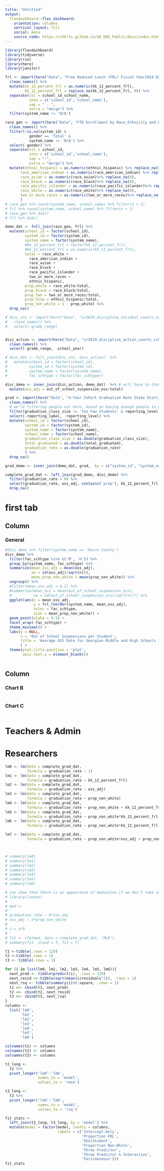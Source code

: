 ```yaml
---
title: "Untitled"
output: 
  flexdashboard::flex_dashboard:
    orientation: columns
    vertical_layout: fill
    social: menu
    source_code: https://chhr1s.github.io/GA_DOE_Public/docs/index.html
---
```


```r
library(flexdashboard)
library(tidyverse)
library(rio)
library(here)
library(janitor)
```


```r
frl <- import(here("Data", "Free Reduced Lunch (FRL) Fiscal Year2019 Data Report.csv")) %>% 
  clean_names() %>% 
  mutate(kk_12_percent_frl = as.numeric(kk_12_percent_frl), 
         kk_12_percent_frl = replace_na(kk_12_percent_frl, 0)) %>% 
  separate(col = school_id_school_name, 
           into = c('school_id','school_name'), 
           sep = " - ",
           extra = "merge") %>% 
  filter(system_name != 'N/A')

race_gen <- import(here("Data", "FTE Enrollment by Race_Ethnicity and Gender Fiscal Year2019-1 Data Report.csv")) %>% 
  clean_names() %>% 
  filter(!is.na(system_id) & 
           gender == 'Total' &
           system_name != 'N/A') %>% 
  select(-gender) %>% 
  separate(col = school_id, 
           into = c('school_id','school_name'), 
           sep = "-",
           extra = "merge") %>% 
  mutate(ethnic_hispanic = as.numeric(ethnic_hispanic) %>% replace_na(0),
       race_american_indian = as.numeric(race_american_indian) %>% replace_na(0), 
       race_asian = as.numeric(race_asian)%>% replace_na(0), 
       race_black = as.numeric(race_black)%>% replace_na(0), 
       race_pacific_islander = as.numeric(race_pacific_islander)%>% replace_na(0), 
       race_white = as.numeric(race_white)%>% replace_na(0), 
       two_or_more_races = as.numeric(two_or_more_races)%>% replace_na(0)
       ) 
# race_gen %>% count(system_name, school_name) %>% filter(n > 1)
# frl %>% count(system_name, school_name) %>% filter(n > 1)
# race_gen %>% dim()
# frl %>% dim()

demo_dat <- full_join(race_gen, frl) %>% 
  mutate(school_id = factor(school_id), 
         system_id = factor(system_id),
         system_name = factor(system_name), 
         #kk_12_percent_frl = factor(kk_12_percent_frl), 
         #kk_12_percent_frl = as.numeric(kk_12_percent_frl),
         total = race_white +
           race_american_indian + 
           race_asian + 
           race_black + 
           race_pacific_islander + 
           two_or_more_races + 
           ethnic_hispanic, 
         prop_white = race_white/total, 
         prop_black = race_black/total, 
         prop_two = two_or_more_races/total, 
         prop_hisp = ethnic_hispanic/total, 
         prop_non_white = 1 - prop_white) %>% 
  drop_na()


```

```r
# disc_inc <- import(here("Data", "sr2019_discipline_incident_counts_sch.xlsx")) %>%
#   clean_names() %>%
#   select(-grade_range)


disc_action <- import(here("Data", "sr2019_discipline_action_counts_sch.xlsx")) %>% 
  clean_names() %>% 
  select(-grade_range, -school_year) 

# disc_dat <- full_join(disc_inc, disc_action)  %>% 
#   mutate(school_id = factor(school_id), 
#          system_id = factor(system_id),
#          system_name = factor(system_name), 
#          fac_schtype = factor(fac_schtype))

disc_demo <- inner_join(disc_action, demo_dat)  %>% # will have to change this if we have multiple years
  mutate(oss_adj = out_of_school_suspension_oss/total)
```

```r
grad <- import(here("Data", "4-Year Cohort Graduation Rate State District School by Subgroups 11_10_20.xlsx")) %>% 
  clean_names() %>% 
  # we're filtering people out here, based on having enough people to graduate
  filter(graduation_class_size != 'Too Few Students' & reporting_level == 'School') %>% 
  select(-reporting_label, -reporting_level) %>% 
  mutate(school_id = factor(school_id), 
         system_id = factor(system_id),
         system_name = factor(system_name), 
         school_name = factor(school_name),
         graduation_class_size = as.double(graduation_class_size),
         total_graduated = as.double(total_graduated), 
         graduation_rate = as.double(graduation_rate)
         ) %>% 
  drop_na()

grad_demo <- inner_join(demo_dat, grad,  by = c("system_id", "system_name", "school_id", "school_name"))
```


```r
complete_grad_dat <- left_join(grad_demo, disc_demo) %>% 
  filter(graduation_rate > 0) %>% 
  select(graduation_rate, oss_adj, contains('prop'), kk_12_percent_frl, school_name, fac_schtype, system_name) %>% 
  drop_na()
```

first tab
===


Column {data-width=650}
-----------------------------------------------------------------------

### General

```r
#disc_demo %>% filter(system_name == 'Macon County')
disc_demo %>% 
  filter(fac_schtype %in% c('M', 'H')) %>% 
  group_by(system_name, fac_schtype) %>% 
  summarize(mean_oss_adj = mean(oss_adj),
            se = sd(oss_adj)/sqrt(n()), 
            mean_prop_non_white = mean(prop_non_white)) %>% 
  ungroup() %>% 
  #filter(mean_oss_adj > 0.2) %>% 
  #summarize(mean_oss = mean(out_of_school_suspension_oss), 
  #          se = sd(out_of_school_suspension_oss)/sqrt(n())) %>% 
  ggplot(aes(x = mean_oss_adj, 
             y = fct_reorder(system_name, mean_oss_adj), 
             color = fac_schtype, 
             size = mean_prop_non_white)) + 
  geom_point(alpha = 0.5) +
  facet_wrap(~fac_schtype) +
  theme_minimal() +
  labs(y = NULL, 
       x = 'Out of School Suspensions per Student', 
       title = 'Average OSS Rate for Georgian Middle and High Schools in each District'
       ) +
  theme(plot.title.position = 'plot', 
        axis.text.y = element_blank())
```

```r

```


Column {data-width=350}
-----------------------------------------------------------------------

### Chart B

```r

```

### Chart C

```r

```

Teachers & Admin
===



Researchers
===



```r
lm0 <- lm(data = complete_grad_dat,
          formula = graduation_rate ~ 1)
lm1 <- lm(data = complete_grad_dat,
          formula = graduation_rate ~ kk_12_percent_frl)
lm2 <- lm(data = complete_grad_dat,
          formula = graduation_rate ~ oss_adj)
lm3 <- lm(data = complete_grad_dat,
          formula = graduation_rate ~ prop_non_white)
lm4 <- lm(data = complete_grad_dat,
          formula = graduation_rate ~ prop_non_white + kk_12_percent_frl + oss_adj)
lm5 <- lm(data = complete_grad_dat,
          formula = graduation_rate ~ prop_non_white*kk_12_percent_frl + oss_adj)
lm6 <- lm(data = complete_grad_dat,
          formula = graduation_rate ~ prop_non_white*kk_12_percent_frl)

lm7 <- lm(data = complete_grad_dat,
          formula = graduation_rate ~ prop_non_white*oss_adj + prop_non_white*kk_12_percent_frl)



# summary(lm0)
# summary(lm1)
# summary(lm2)
# summary(lm3)
# summary(lm4)
# summary(lm5)
# summary(lm6)
```

```r
# can show that there is an appearance of mediation if we don't take into account direct effect of race
# library(lavaan)
# 
# mod <-
# '
# graduation_rate ~ b*oss_adj
# oss_adj ~ a*prop_non_white
# 
# c:= a*b
# '
# fit <- cfa(mod, data = complete_grad_dat, 'MLR')
# summary(fit, stand = T, fit = T)
```


```r
t1 <-tibble(.rows = 129)
t2 <-tibble(.rows = 1)
t3 <- tibble(.rows = 1)

for (i in list(lm0, lm1, lm2, lm3, lm4, lm5, lm6)){
  next_pred <- tibble(predict(i), .rows = 129)
  next_resid <<-tibble(sqrt(mean(i$residuals^2)), .rows = 1)
  next_rsq <- tibble(summary(i)$r.square, .rows = 1)
  t1 <<- cbind(t1, next_pred) 
  t2 <<- cbind(t2, next_resid) 
  t3 <<- cbind(t3, next_rsq) 
}
columns <- 
  list('lm0',
       'lm1',
       'lm2',
       'lm3',
       'lm4',
       'lm5',
       'lm6')

colnames(t1) <- columns
colnames(t2) <- columns
colnames(t3) <- columns

t2_long <- 
  t2 %>% 
  pivot_longer('lm0':'lm6', 
               names_to = 'model',
               values_to = 'rmse')

t3_long <- 
  t3 %>% 
  pivot_longer('lm0':'lm6', 
               names_to = 'model',
               values_to = 'rsq')

fit_stats <- 
  left_join(t2_long, t3_long, by = 'model') %>% 
  mutate(model = factor(model, levels = columns, 
                        labels = c('Intercept-Only', 
                                   'Proportion FRL', 
                                   'OSS/Student',
                                   'Proportion Non-White',
                                   'Three Predictor', 
                                   'Three Predictor & Interaction', 
                                   'Parsimoneous'))) 
fit_stats
```
